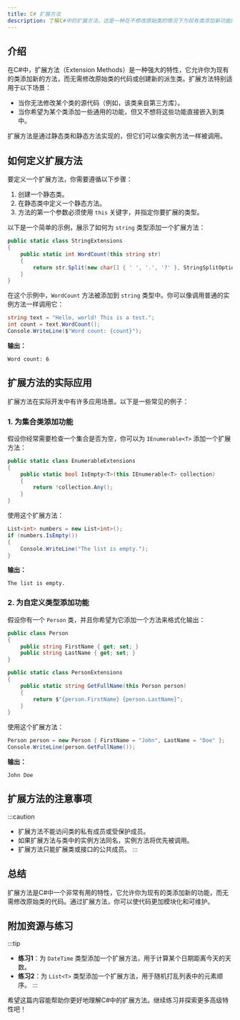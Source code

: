 ```yaml
---
title: C# 扩展方法
description: 了解C#中的扩展方法，这是一种在不修改原始类的情况下为现有类添加新功能的强大工具。
---
```


## 介绍

在C#中，扩展方法（Extension Methods）是一种强大的特性，它允许你为现有的类添加新的方法，而无需修改原始类的代码或创建新的派生类。扩展方法特别适用于以下场景：

- 当你无法修改某个类的源代码（例如，该类来自第三方库）。
- 当你希望为某个类添加一些通用的功能，但又不想将这些功能直接嵌入到类中。

扩展方法是通过静态类和静态方法实现的，但它们可以像实例方法一样被调用。

## 如何定义扩展方法

要定义一个扩展方法，你需要遵循以下步骤：

1. 创建一个静态类。
2. 在静态类中定义一个静态方法。
3. 方法的第一个参数必须使用 `this` 关键字，并指定你要扩展的类型。

以下是一个简单的示例，展示了如何为 `string` 类型添加一个扩展方法：

```csharp
public static class StringExtensions
{
    public static int WordCount(this string str)
    {
        return str.Split(new char[] { ' ', '.', '?' }, StringSplitOptions.RemoveEmptyEntries).Length;
    }
}
```

在这个示例中，`WordCount` 方法被添加到 `string` 类型中。你可以像调用普通的实例方法一样调用它：

```csharp
string text = "Hello, world! This is a test.";
int count = text.WordCount();
Console.WriteLine($"Word count: {count}");
```

**输出：**
```
Word count: 6
```

## 扩展方法的实际应用

扩展方法在实际开发中有许多应用场景。以下是一些常见的例子：

### 1. 为集合类添加功能

假设你经常需要检查一个集合是否为空，你可以为 `IEnumerable<T>` 添加一个扩展方法：

```csharp
public static class EnumerableExtensions
{
    public static bool IsEmpty<T>(this IEnumerable<T> collection)
    {
        return !collection.Any();
    }
}
```

使用这个扩展方法：

```csharp
List<int> numbers = new List<int>();
if (numbers.IsEmpty())
{
    Console.WriteLine("The list is empty.");
}
```

**输出：**
```
The list is empty.
```

### 2. 为自定义类型添加功能

假设你有一个 `Person` 类，并且你希望为它添加一个方法来格式化输出：

```csharp
public class Person
{
    public string FirstName { get; set; }
    public string LastName { get; set; }
}

public static class PersonExtensions
{
    public static string GetFullName(this Person person)
    {
        return $"{person.FirstName} {person.LastName}";
    }
}
```

使用这个扩展方法：

```csharp
Person person = new Person { FirstName = "John", LastName = "Doe" };
Console.WriteLine(person.GetFullName());
```

**输出：**
```
John Doe
```

## 扩展方法的注意事项

:::caution
- 扩展方法不能访问类的私有成员或受保护成员。
- 如果扩展方法与类中的实例方法同名，实例方法将优先被调用。
- 扩展方法只能扩展类或接口的公共成员。
:::

## 总结

扩展方法是C#中一个非常有用的特性，它允许你为现有的类添加新的功能，而无需修改原始类的代码。通过扩展方法，你可以使代码更加模块化和可维护。

## 附加资源与练习

:::tip
- **练习1**：为 `DateTime` 类型添加一个扩展方法，用于计算某个日期距离今天的天数。
- **练习2**：为 `List<T>` 类型添加一个扩展方法，用于随机打乱列表中的元素顺序。
:::

希望这篇内容能帮助你更好地理解C#中的扩展方法。继续练习并探索更多高级特性吧！